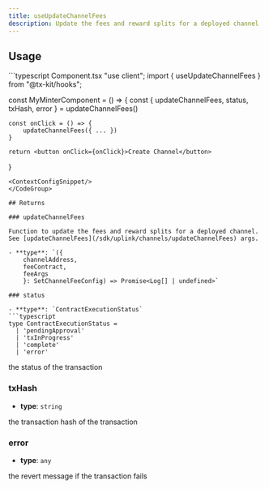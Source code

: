 ```yaml
---
title: useUpdateChannelFees
description: Update the fees and reward splits for a deployed channel
---
```



## Usage
<CodeGroup>
```typescript Component.tsx
"use client";
import { useUpdateChannelFees } from "@tx-kit/hooks";

const MyMinterComponent = () => {
    const { 
        updateChannelFees, 
        status, 
        txHash,
        error 
    } = updateChannelFees()

    const onClick = () => {
        updateChannelFees({ ... })
    }

    return <button onClick={onClick}>Create Channel</button>
}
```
<ContextConfigSnippet/>
</CodeGroup>

## Returns

### updateChannelFees

Function to update the fees and reward splits for a deployed channel. See [updateChannelFees](/sdk/uplink/channels/updateChannelFees) args.

- **type**: `({
    channelAddress,
    feeContract,
    feeArgs
    }: SetChannelFeeConfig) => Promise<Log[] | undefined>`

### status

- **type**: `ContractExecutionStatus`
```typescript
type ContractExecutionStatus =
  | 'pendingApproval'
  | 'txInProgress'
  | 'complete'
  | 'error'
```

the status of the transaction

### txHash
- **type**: `string`

the transaction hash of the transaction

### error
- **type**: `any`

the revert message if the transaction fails